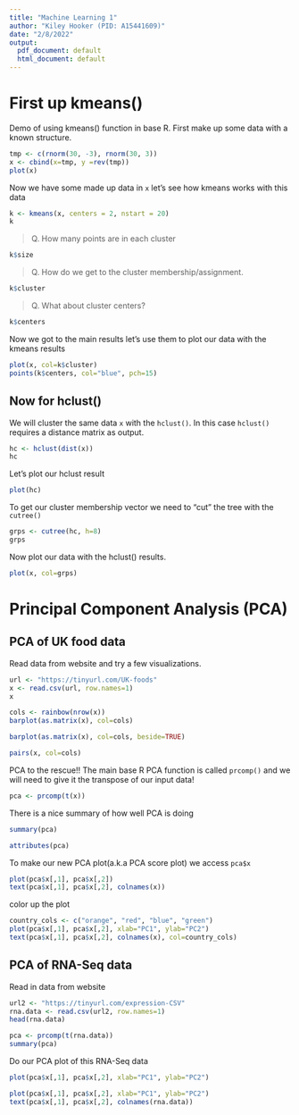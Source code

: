 ```yaml
---
title: "Machine Learning 1"
author: "Kiley Hooker (PID: A15441609)"
date: "2/8/2022"
output:
  pdf_document: default
  html_document: default
---
```


# First up kmeans()

Demo of using kmeans() function in base R. First make up some data with a known structure.

```r
tmp <- c(rnorm(30, -3), rnorm(30, 3))
x <- cbind(x=tmp, y =rev(tmp))
plot(x)
```

Now we have some made up data in `x` let's see how kmeans works with this data

```r
k <- kmeans(x, centers = 2, nstart = 20)
k
```

> Q. How many points are in each cluster

```r
k$size
```

> Q. How do we get to the cluster membership/assignment.

```r
k$cluster
```

> Q. What about cluster centers?

```r
k$centers
```

Now we got to the main results let's use them to plot our data with the kmeans results

```r
plot(x, col=k$cluster)
points(k$centers, col="blue", pch=15)
```

## Now for hclust()

We will cluster the same data `x` with the `hclust()`. In this case `hclust()` requires a distance matrix as output.

```r
hc <- hclust(dist(x))
hc
```

Let's plot our hclust result

```r
plot(hc)
```

To get our cluster membership vector we need to "cut" the tree with the `cutree()`

```r
grps <- cutree(hc, h=8)
grps
```

Now plot our data with the hclust() results.

```r
plot(x, col=grps)
```

# Principal Component Analysis (PCA)

## PCA of UK food data

Read data from website and try a few visualizations.

```r
url <- "https://tinyurl.com/UK-foods"
x <- read.csv(url, row.names=1)
x
```

```r
cols <- rainbow(nrow(x))
barplot(as.matrix(x), col=cols)
```

```r
barplot(as.matrix(x), col=cols, beside=TRUE)
```

```r
pairs(x, col=cols)
```

PCA to the rescue!!
The main base R PCA function is called `prcomp()` and we will need to give it the transpose of our input data!

```r
pca <- prcomp(t(x))
```

There is a nice summary of how well PCA is doing
```r
summary(pca)
```


```r
attributes(pca)
```

To make our new PCA plot(a.k.a PCA score plot) we access `pca$x`

```r
plot(pca$x[,1], pca$x[,2])
text(pca$x[,1], pca$x[,2], colnames(x))
```

color up the plot

```r
country_cols <- c("orange", "red", "blue", "green")
plot(pca$x[,1], pca$x[,2], xlab="PC1", ylab="PC2")
text(pca$x[,1], pca$x[,2], colnames(x), col=country_cols)
```


## PCA of RNA-Seq data

Read in data from website

```r
url2 <- "https://tinyurl.com/expression-CSV"
rna.data <- read.csv(url2, row.names=1)
head(rna.data)
```
```r
pca <- prcomp(t(rna.data))
summary(pca)
```

Do our PCA plot of this RNA-Seq data

```r
plot(pca$x[,1], pca$x[,2], xlab="PC1", ylab="PC2")
```

```r
plot(pca$x[,1], pca$x[,2], xlab="PC1", ylab="PC2")
text(pca$x[,1], pca$x[,2], colnames(rna.data))
```




